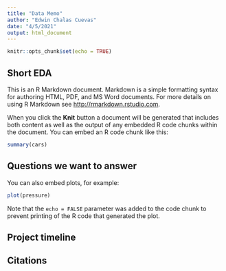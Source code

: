 ```yaml
---
title: "Data Memo"
author: "Edwin Chalas Cuevas"
date: "4/5/2021"
output: html_document
---
```


```r
knitr::opts_chunk$set(echo = TRUE)
```

## Short EDA

This is an R Markdown document. Markdown is a simple formatting syntax for authoring HTML, PDF, and MS Word documents. For more details on using R Markdown see <http://rmarkdown.rstudio.com>.

When you click the **Knit** button a document will be generated that includes both content as well as the output of any embedded R code chunks within the document. You can embed an R code chunk like this:

```r
summary(cars)
```

## Questions we want to answer

You can also embed plots, for example:

```r
plot(pressure)
```

Note that the `echo = FALSE` parameter was added to the code chunk to prevent printing of the R code that generated the plot.

## Project timeline

## Citations
